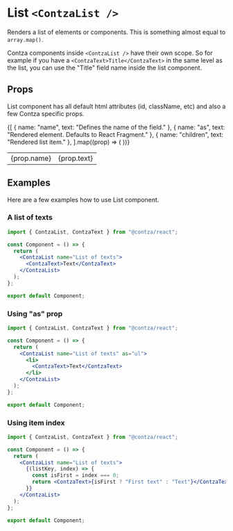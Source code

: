 # List `<ContzaList />`
Renders a list of elements or components. This is something almost equal to `array.map()`.

Contza components inside `<ContzaList />` have their own scope. So for example if you have a `<ContzaText>Title</ContzaText>` in the same level as the list, you can use the "Title" field name inside the list component.

## Props
List component has all default html attributes (id, className, etc) and also a few Contza specific props.
<table style={{ marginTop: "20px" }}>
  <tbody>
  {[
    { name: "name", text: "Defines the name of the field." },
    { name: "as", text: "Rendered element. Defaults to React Fragment." },
    { name: "children", text: "Rendered list item." },
  ].map((prop) => (
    <tr key={prop.name}>
      <td>{prop.name}</td>
      <td>{prop.text}</td>
    </tr>
  ))}
  </tbody>
</table>

## Examples
Here are a few examples how to use List component.

### A list of texts
```jsx copy
import { ContzaList, ContzaText } from "@contza/react";

const Component = () => {
  return (
    <ContzaList name="List of texts">
      <ContzaText>Text</ContzaText>
    </ContzaList>
  );
};

export default Component;
```

### Using "as" prop
```jsx copy
import { ContzaList, ContzaText } from "@contza/react";

const Component = () => {
  return (
    <ContzaList name="List of texts" as="ul">
      <li>
        <ContzaText>Text</ContzaText>
      </li>
    </ContzaList>
  );
};

export default Component;
```

### Using item index
```jsx copy
import { ContzaList, ContzaText } from "@contza/react";

const Component = () => {
  return (
    <ContzaList name="List of texts">
      {(listKey, index) => {
        const isFirst = index === 0;
        return <ContzaText>{isFirst ? "First text" : "Text"}</ContzaText>;
      }}
    </ContzaList>
  );
};

export default Component;
```
